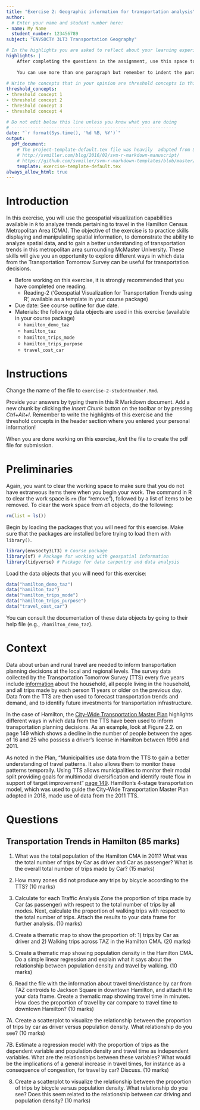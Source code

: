 ```yaml
---
title: "Exercise 2: Geographic information for transportation analysis"
author:
  # Enter your name and student number here:
- name: My Name
  student_number: 123456789
subject: "ENVSOCTY 3LT3 Transportation Geography"

# In the highlights you are asked to reflect about your learning experience while working on this exercise. This section is worth 10 marks.
highlights: |
    After completing the questions in the assignment, use this space to briefly write your thoughts about your learning experience. What did you learn working on this assignment? How were you challenged? Or was it easy?
    
    You can use more than one paragraph but remember to indent the paragraphs. This summary does not need to be very long, try to write it in about 200 words.
    
# Write the concepts that in your opinion are threshold concepts in this exercise. A threshold concept is a key idea that once you grasp it, it changes your understanding of a topic, phenomenon, subject, method, etc. Write between three and five threshold concepts that apply to your learning experience working on this exercise. This section is worth 5 marks.
threshold_concepts: 
- threshold concept 1
- threshold concept 2 
- threshold concept 3
- threshold concept 4

# Do not edit below this line unless you know what you are doing
# --------------------------------------------------------------
date: "`r format(Sys.time(), '%d %B, %Y')`"
output:
  pdf_document:
    # The project-template-default.tex file was heavily  adapted from Steven V. Miller's template for academic manuscripts. See:
    # http://svmiller.com/blog/2016/02/svm-r-markdown-manuscript/
    # https://github.com/svmiller/svm-r-markdown-templates/blob/master/svm-latex-ms.tex
    template: exercise-template-default.tex
always_allow_html: true
---
```


# Introduction

In this exercise, you will use the geospatial visualization capabilities available in `R` to analyze trends pertaining to travel in the Hamilton Census Metropolitan Area (CMA). The objective of the exercise is to practice skills displaying and manipulating spatial information, to demonstrate the ability to analyze spatial data, and to gain a better understanding of transportation trends in this metropolitan area surrounding McMaster University. These skills will give you an opportunity to explore different ways in which data from the Transportation Tomorrow Survey can be useful for transportation decisions.

* Before working on this exercise, it is strongly recommended that you have completed one reading.
    + Reading-2 ('Geospatial Visualization for Transportation Trends using R', available as a template in your course package)
* Due date:	See course outline for due date.
* Materials: the following data objects are used in this exercise (available in your course package)
    + `hamilton_demo_taz`
    + `hamilton_taz`
    + `hamilton_trips_mode`
    + `hamilton_trips_purpose`
    + `travel_cost_car`

# Instructions

Change the name of the file to `exercise-2-studentnumber.Rmd`. 

Provide your answers by typing them in this R Markdown document. Add a new chunk by clicking the *Insert Chunk* button on the toolbar or by pressing *Ctrl+Alt+I*. Remember to write the highlights of this exercise and the threshold concepts in the header section where you entered your personal information!

When you are done working on this exercise, _knit_ the file to create the pdf file for submission.

# Preliminaries

Again, you want to clear the working space to make sure that you do not have extraneous items there when you begin your work. The command in R to clear the work space is `rm` (for "remove"), followed by a list of items to be removed. To clear the work space from _all_ objects, do the following:
```r
rm(list = ls())
```

Begin by loading the packages that you will need for this exercise. Make sure that the packages are installed before trying to load them with `library()`. 
```r
library(envsocty3LT3) # Course package
library(sf) # Package for working with geospatial information
library(tidyverse) # Package for data carpentry and data analysis
```

Load the data objects that you will need for this exercise:
```r
data("hamilton_demo_taz")
data("hamilton_taz")
data("hamilton_trips_mode")
data("hamilton_trips_purpose")
data("travel_cost_car")
```

You can consult the documentation of these data objects by going to their help file (e.g., `?hamilton_demo_taz`).

# Context

Data about urban and rural travel are needed to inform transportation planning decisions at the local and regional levels. The survey data collected by the Transportation Tomorrow Survey (TTS) every five years include [information](http://www.tts2016.ca/en/survey-questions.php) about the household, all people living in the household, and all trips made by each person 11 years or older on the previous day. Data from the TTS are then used to forecast transportation trends and demand, and to identify future investments for transportation infrastructure.

In the case of Hamilton, the [City-Wide Transportation Master Plan](https://www.hamilton.ca/sites/default/files/media/browser/2018-10-24/tmp-review-update-final-report-oct2018.pdf) highlights different ways in which data from the TTS have been used to inform transportation planning decisions. As an example, look at Figure 2.2. on page 149 which shows a decline in the number of people between the ages of 16 and 25 who possess a driver's license in Hamilton between 1996 and 2011. 

As noted in the Plan, "Municipalities use data from the TTS to gain a better understanding of travel patterns. It also allows them to monitor these patterns temporally. Using TTS allows municipalities to monitor their modal split providing goals for multimodal diversification and identify route flow in support of target improvement" [page 149](https://www.hamilton.ca/sites/default/files/media/browser/2018-10-24/tmp-review-update-final-report-oct2018.pdf). Hamilton's 4-stage transportation model, which was used to guide the City-Wide Transportation Master Plan adopted in 2018, made use of data from the 2011 TTS.

# Questions

## Transportation Trends in Hamilton (85 marks)

1.	What was the total population of the Hamilton CMA in 2011? What was the total number of trips by Car as driver and Car as passenger? What is the overall total number of trips made by Car? (15 marks)


2.	How many zones did not produce any trips by bicycle according to the TTS? (10 marks)


3.	Calculate for each Traffic Analysis Zone the proportion of trips made by Car (as passenger) with respect to the total number of trips by all modes. Next, calculate the proportion of walking trips with respect to the total number of trips. Attach the results to your data frame for further analysis. (10 marks)


4.	Create a thematic map to show the proportion of: 1) trips by Car as driver and 2) Walking trips across TAZ in the Hamilton CMA. (20 marks)

5.  Create a thematic map showing population density in the Hamilton CMA. Do a simple linear regression and explain what it says about the relationship between population density and travel by  walking. (10 marks)


6.	Read the file with the information about travel time/distance by car from TAZ centroids to Jackson Square in downtown Hamilton, and attach it to your data frame. Create a thematic map showing travel time in minutes. How does the proportion of travel by car compare to travel time to downtown Hamilton? (10 marks)


7A.	Create a scatterplot to visualize the relationship between the proportion of trips by car as driver versus population density. What relationship do you see? (10 marks)


7B. Estimate a regression model with the proportion of trips as the dependent variable and population density and travel time as independent variables. What are the relationships between these variables? What would be the implications of a general increase in travel times, for instance as a consequence of congestion, for travel by car? Discuss. (10 marks)


8. Create a scatterplot to visualize the relationship between the proportion of trips by bicycle versus population density. What relationship do you see? Does this seem related to the relationship between car driving and population density? (10 marks)
